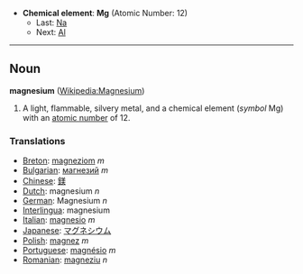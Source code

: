 *'''Chemical element''': '''Mg''' (Atomic Number: 12)
**Last: [[Sodium|Na]]
**Next: [[Aluminium|Al]]
----
== Noun ==
'''magnesium''' ([[en:Magnesium|Wikipedia:Magnesium]])

# A light, flammable, silvery metal, and a chemical element (''symbol'' Mg) with an [[atomic number]] of 12.

===Translations===
*[[Breton]]: [[magneziom]] ''m''
*[[Bulgarian]]: [[магнезий]] ''m''
*[[Chinese]]: [[鎂]]
*[[Dutch]]: magnesium ''n''
*[[German]]: Magnesium ''n''
*[[Interlingua]]: magnesium
*[[Italian]]: [[magnesio]] ''m''
*[[Japanese]]: [[マグネシウム]]
*[[Polish]]: [[magnez]] ''m''
*[[Portuguese]]: [[magnésio]] ''m''
*[[Romanian]]: [[magneziu]] ''n''